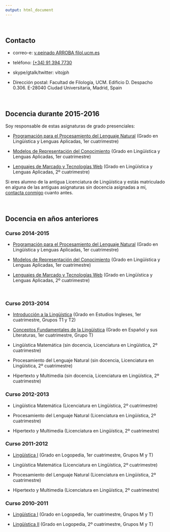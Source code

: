 ```yaml
---
output: html_document
---
```


<br/>

## Contacto

- correo-e: [v.peinado ARROBA filol.ucm.es](mailto:v.peinado@filol.ucm.es)

- teléfono: [(+34) 91 394 7730](tel:+34913947730)

- skype/gtalk/twitter: vitojph

- Dirección postal: Facultad de Filología, UCM. Edificio D. Despacho 0.306. E-28040 Ciudad Universitaria, Madrid, Spain

<br/>

## Docencia durante 2015-2016

Soy responsable de estas asignaturas de grado presenciales:

- [Programación para el Procesamiento del Lenguaje Natural](http://vitojph.github.io/ling/progpln/) (Grado en Lingüística y Lenguas Aplicadas, 1er cuatrimestre)

- [Modelos de Representación del Conocimiento](http://vitojph.github.io/ling/mrc/) (Grado en Lingüística y Lenguas Aplicadas, 1er cuatrimestre)

- [Lenguajes de Marcado y Tecnologías Web](http://vitojph.github.io/ling/lmweb/) (Grado en Lingüística y Lenguas Aplicadas, 2º cuatrimestre)


Si eres alumno de la antigua Licenciatura de Lingüística y estás matriculado en alguna de las antiguas asignaturas sin docencia asignadas a mí, [contacta conmigo](mailto:v.peinado@filol.ucm.es?subject=Asignaturas sin docencia) cuanto antes.

<br/>

## Docencia en años anteriores

### Curso 2014-2015

- [Programación para el Procesamiento del Lenguaje Natural](http://vitojph.github.io/ling/progpln/) (Grado en Lingüística y Lenguas Aplicadas, 1er cuatrimestre)

- [Modelos de Representación del Conocimiento](http://vitojph.github.io/ling/mrc/) (Grado en Lingüística y Lenguas Aplicadas, 1er cuatrimestre)

- [Lenguajes de Marcado y Tecnologías Web](http://vitojph.github.io/ling/lmweb/) (Grado en Lingüística y Lenguas Aplicadas, 2º cuatrimestre)

<br/>

### Curso 2013-2014

- [Introducción a la Lingüística](http://vitojph.github.io/ling/intro-ling/) (Grado en Estudios Ingleses, 1er cuatrimestre, Grupos T1 y T2)

- [Conceptos Fundamentales de la Lingüística](http://vitojph.github.io/ling/intro-ling/) (Grado en Español y sus Literaturas, 1er cuatrimestre, Grupo T)

- Lingüística Matemática (sin docencia, Licenciatura en Lingüística, 2º cuatrimestre)

- Procesamiento del Lenguaje Natural (sin docencia, Licenciatura en Lingüística, 2º cuatrimestre)

- Hipertexto y Multimedia (sin docencia, Licenciatura en Lingüística, 2º cuatrimestre)


### Curso 2012-2013

- Lingüística Matemática (Licenciatura en Lingüística, 2º cuatrimestre)

- Procesamiento del Lenguaje Natural (Licenciatura en Lingüística, 2º cuatrimestre)

- Hipertexto y Multimedia (Licenciatura en Lingüística, 2º cuatrimestre)


### Curso 2011-2012

- [Lingüística I](http://pendientedemigracion.ucm.es/?a=estudios&d=titasignatura&anyo=2011-12&plan=0806&asig=800071) (Grado en Logopedia, 1er cuatrimestre, Grupos M y T)

- Lingüística Matemática (Licenciatura en Lingüística, 2º cuatrimestre)

- Procesamiento del Lenguaje Natural (Licenciatura en Lingüística, 2º cuatrimestre)

- Hipertexto y Multimedia (Licenciatura en Lingüística, 2º cuatrimestre)


### Curso 2010-2011

- [Lingüística I](http://pendientedemigracion.ucm.es/?a=estudios&d=titasignatura&anyo=2010-11&plan=0806&asig=800071) (Grado en Logopedia, 1er cuatrimestre, Grupos M y T)

- [Lingüística II](http://pendientedemigracion.ucm.es/?a=estudios&d=titasignatura&anyo=2010-11&plan=0806&asig=800072) (Grado en Logopedia, 2º cuatrimestre, Grupos M y T)


